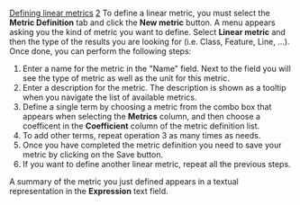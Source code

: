 [[Property:title|Defining linear metrics]]
[[Property:weight|2]]
To define a linear metric, you must select the '''Metric Definition''' tab and click the '''New metric''' button. A menu appears asking you the kind of metric you want to define. Select '''Linear metric''' and then the type of the results you are looking for (i.e. Class, Feature, Line, ...). Once done, you can perform the following steps:
# Enter a name for the metric in the "Name" field. Next to the field you will see the type of metric as well as the unit for this metric.
# Enter a description for the metric. The description is shown as a tooltip when you navigate the list of available metrics.
# Define a single term by choosing a metric from the combo box that appears when selecting the '''Metrics''' column, and then choose a coefficent in the '''Coefficient''' column of the metric definition list.
# To add other terms, repeat operation 3 as many times as needs.
# Once you have completed the metric definition you need to save your metric by clicking on the Save button.
# If you want to define another linear metric, repeat all the previous steps.

A summary of the metric you just defined appears in a textual representation in the '''Expression''' text field.

{{seealso| '''See Also''' <br/>
[[Managing new metrics: Introduction|Managing metrics]]  <br/>
}}




